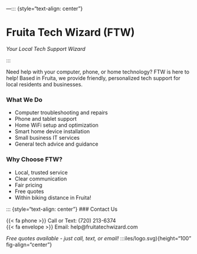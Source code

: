---::: {style="text-align: center"}

# Fruita Tech Wizard (FTW)

*Your Local Tech Support Wizard*

:::

Need help with your computer, phone, or home technology? FTW is here to help!
Based in Fruita, we provide friendly, personalized tech support for local residents and businesses.

### What We Do

- Computer troubleshooting and repairs
- Phone and tablet support
- Home WiFi setup and optimization
- Smart home device installation
- Small business IT services
- General tech advice and guidance

### Why Choose FTW?

- Local, trusted service
- Clear communication
- Fair pricing
- Free quotes
- Within biking distance in Fruita!

::: {style="text-align: center"}
### Contact Us

{{< fa phone >}} Call or Text: (720) 213-6374  
{{< fa envelope >}} Email: help@fruitatechwizard.com

*Free quotes available - just call, text, or email!*
:::iles/logo.svg){height="100" fig-align="center"} 

